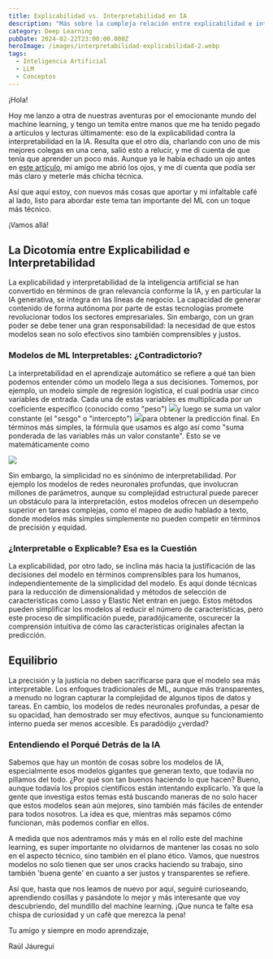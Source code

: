 ```yaml
---
title: Explicabilidad vs. Interpretabilidad en IA
description: "Más sobre la compleja relación entre explicabilidad e interpretabilidad en IA. El reto de equilibrar precisión, equidad y comprensión en modelos de machine learning con un enfoque un poco técnico.  \U0001F916\U0001F9E0\U0001F4A1 #MachineLearning #IAExplicable #Interpretabilidad"
category: Deep Learning
pubDate: 2024-02-22T23:00:00.000Z
heroImage: /images/interpretabilidad-explicabilidad-2.webp
tags:
  - Inteligencia Artificial
  - LLM
  - Conceptos
---
```


¡Hola!

Hoy me lanzo a otra de nuestras aventuras por el emocionante mundo del machine learning, y tengo un temita entre manos que me ha tenido pegado a artículos y lecturas últimamente: eso de la explicabilidad contra la interpretabilidad en la IA. Resulta que el otro día, charlando con uno de mis mejores colegas en una cena, salió esto a relucir, y me di cuenta de que tenía que aprender un poco más. Aunque ya le había echado un ojo antes en [este artículo](https://mindfulml.vialabsdigital.com/newsletter/post/interpretabilidad-vs-explicabilidad-desvelando-el-enigma-del-machine-learning/), mi amigo me abrió los ojos, y me di cuenta que podía ser más claro y meterle más chicha técnica.

Así que aquí estoy, con nuevos más cosas que aportar y mi infaltable café al lado, listo para  abordar este tema tan importante del ML con un toque más técnico.

¡Vamos allá!

## La Dicotomía entre Explicabilidad e Interpretabilidad

La explicabilidad y interpretabilidad de la inteligencia artificial se han convertido en términos de gran relevancia conforme la IA, y en particular la IA generativa, se integra en las líneas de negocio. La capacidad de generar contenido de forma autónoma por parte de estas tecnologías promete revolucionar todos los sectores empresariales. Sin embargo, con un gran poder se debe tener una gran responsabilidad: la necesidad de que estos modelos sean no solo efectivos sino también comprensibles y justos.

### Modelos de ML Interpretables: ¿Contradictorio?

La interpretabilidad en el aprendizaje automático se refiere a qué tan bien podemos entender cómo un modelo llega a sus decisiones. Tomemos, por ejemplo, un modelo simple de regresión logística, el cual podría usar cinco variables de entrada. Cada una de estas variables es multiplicada por un coeficiente específico (conocido como "peso") ![](/images/images/wi.png)y luego se suma un valor constante (el "sesgo" o "intercepto") ![](/images/images/b.png)para obtener la predicción final. En términos más simples, la fórmula que usamos es algo así como "suma ponderada de las variables más un valor constante". Esto se ve matemáticamente como

![](/images/images/regresión.png)

Sin embargo, la simplicidad no es sinónimo de interpretabilidad. Por ejemplo los modelos de redes neuronales profundas, que involucran millones de parámetros, aunque su complejidad estructural puede parecer un obstáculo para la interpretación, estos modelos ofrecen un desempeño superior en tareas complejas, como el mapeo de audio hablado a texto, donde modelos más simples simplemente no pueden competir en términos de precisión y equidad.

### ¿Interpretable o Explicable? Esa es la Cuestión

La explicabilidad, por otro lado, se inclina más hacia la justificación de las decisiones del modelo en términos comprensibles para los humanos, independientemente de la simplicidad del modelo. Es aquí donde técnicas para la reducción de dimensionalidad y métodos de selección de características como Lasso y Elastic Net entran en juego. Estos métodos pueden simplificar los modelos al reducir el número de características, pero este proceso de simplificación puede, paradójicamente, oscurecer la comprensión intuitiva de cómo las características originales afectan la predicción.

## Equilibrio

La precisión y la justicia no deben sacrificarse para que el modelo sea más interpretable. Los enfoques tradicionales de ML, aunque más transparentes, a menudo no logran capturar la complejidad de algunos tipos de datos y tareas. En cambio, los modelos de redes neuronales profundas, a pesar de su opacidad, han demostrado ser muy efectivos, aunque su funcionamiento interno pueda ser menos accesible. Es paradódijo ¿verdad?

### Entendiendo el Porqué Detrás de la IA

Sabemos que hay un montón de cosas sobre los modelos de IA, especialmente esos modelos gigantes que generan texto, que todavía no pillamos del todo. ¿Por qué son tan buenos haciendo lo que hacen? Bueno, aunque todavía los propios científicos están intentando explicarlo. Ya que la gente que investiga estos temas está buscando maneras de no solo hacer que estos modelos sean aún mejores, sino también más fáciles de entender para todos nosotros. La idea es que, mientras más sepamos cómo funcionan, más podemos confiar en ellos.

A medida que nos adentramos más y más en el rollo este del machine learning, es super importante no olvidarnos de mantener las cosas no solo  en el aspecto técnico, sino también en el plano ético. Vamos, que nuestros modelos no solo tienen que ser unos cracks haciendo su trabajo, sino también 'buena gente' en cuanto a ser justos y transparentes se refiere.

Así que, hasta que nos leamos de nuevo por aquí, seguiré curioseando, aprendiendo cosillas y pasándote lo mejor y más interesante que voy descubriendo, del mundillo del machine learning. ¡Que nunca te falte esa chispa de curiosidad y un café que merezca la pena!

Tu amigo  y siempre en modo aprendizaje,

Raúl Jáuregui
